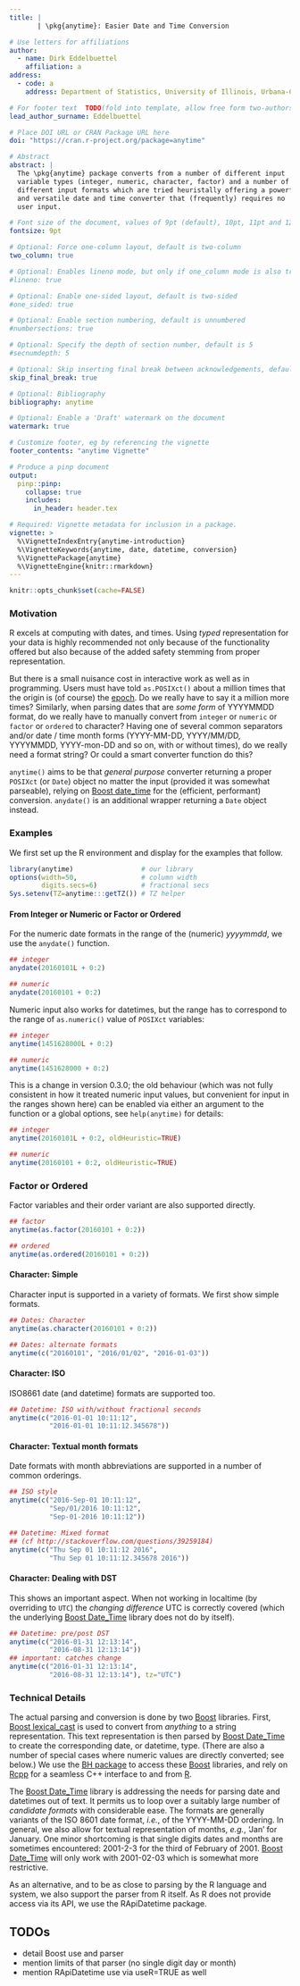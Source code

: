 ```yaml
---
title: |
       | \pkg{anytime}: Easier Date and Time Conversion

# Use letters for affiliations
author:
  - name: Dirk Eddelbuettel
    affiliation: a
address:
  - code: a
    address: Department of Statistics, University of Illinois, Urbana-Champaign, IL, USA

# For footer text  TODO(fold into template, allow free form two-authors)
lead_author_surname: Eddelbuettel

# Place DOI URL or CRAN Package URL here
doi: "https://cran.r-project.org/package=anytime"

# Abstract
abstract: |
  The \pkg{anytime} package converts from a number of different input
  variable types (integer, numeric, character, factor) and a number of
  different input formats which are tried heuristally offering a powerful
  and versatile date and time converter that (frequently) requires no
  user input.

# Font size of the document, values of 9pt (default), 10pt, 11pt and 12pt
fontsize: 9pt

# Optional: Force one-column layout, default is two-column
two_column: true

# Optional: Enables lineno mode, but only if one_column mode is also true
#lineno: true

# Optional: Enable one-sided layout, default is two-sided
#one_sided: true

# Optional: Enable section numbering, default is unnumbered
#numbersections: true

# Optional: Specify the depth of section number, default is 5
#secnumdepth: 5

# Optional: Skip inserting final break between acknowledgements, default is false
skip_final_break: true

# Optional: Bibliography
bibliography: anytime

# Optional: Enable a 'Draft' watermark on the document
watermark: true

# Customize footer, eg by referencing the vignette
footer_contents: "anytime Vignette"

# Produce a pinp document
output:
  pinp::pinp:
    collapse: true
    includes:
      in_header: header.tex

# Required: Vignette metadata for inclusion in a package.
vignette: >
  %\VignetteIndexEntry{anytime-introduction}
  %\VignetteKeywords{anytime, date, datetime, conversion}
  %\VignettePackage{anytime}
  %\VignetteEngine{knitr::rmarkdown}
---
```


```r
knitr::opts_chunk$set(cache=FALSE)
```


### Motivation

R excels at computing with dates, and times.  Using _typed_
representation for your data is highly recommended not only because of
the functionality offered but also because of the added safety
stemming from proper representation.

But there is a small nuisance cost in interactive work as well as in
programming. Users must have told `as.POSIXct()` about a million times
that the origin is (of course) the
[epoch](https://en.wikipedia.org/wiki/Unix_time). Do we really have to
say it a million more times?  Similarly, when parsing dates that are
_some form_ of YYYYMMDD format, do we really have to manually convert
from `integer` or `numeric` or `factor` or `ordered` to character?
Having one of several common separators and/or date / time month forms
(YYYY-MM-DD, YYYY/MM/DD, YYYYMMDD, YYYY-mon-DD and so on, with or
without times), do we really need a format string? Or could a smart
converter function do this?

`anytime()` aims to be that _general purpose_ converter returning a
proper `POSIXct` (or `Date`) object no matter the input (provided it
was somewhat parseable), relying on
[Boost date_time](http://www.boost.org/doc/libs/1_61_0/doc/html/date_time.html)
for the (efficient, performant) conversion. `anydate()` is an
additional wrapper returning a `Date` object instead.

### Examples

We first set up the R environment and display for the examples that follow.

```r
library(anytime)                 # our library
options(width=50,                # column width
        digits.secs=6)           # fractional secs
Sys.setenv(TZ=anytime:::getTZ()) # TZ helper
```


#### From Integer or Numeric or Factor or Ordered

For the numeric date formats in the range of the (numeric) _yyyymmdd_, we use the `anydate()` function.

```r
## integer
anydate(20160101L + 0:2)

## numeric
anydate(20160101 + 0:2)
```

Numeric input also works for datetimes, but the range has to
correspond to the range of `as.numeric()` value of `POSIXct`
variables:

```r
## integer
anytime(1451628000L + 0:2)

## numeric
anytime(1451628000 + 0:2)
```

This is a change in version 0.3.0; the old behaviour (which was not
fully consistent in how it treated numeric input values, but
convenient for input in the ranges shown here) can be enabled via
either an argument to the function or a global options, see
`help(anytime)` for details:

```r
## integer
anytime(20160101L + 0:2, oldHeuristic=TRUE)

## numeric
anytime(20160101 + 0:2, oldHeuristic=TRUE)
```


### Factor or Ordered

Factor variables and their order variant are also supported directly.

```r
## factor
anytime(as.factor(20160101 + 0:2))

## ordered
anytime(as.ordered(20160101 + 0:2))
```

#### Character: Simple

Character input is supported in a variety of formats.  We first show simple formats.

```r
## Dates: Character
anytime(as.character(20160101 + 0:2))

## Dates: alternate formats
anytime(c("20160101", "2016/01/02", "2016-01-03"))
```


#### Character: ISO

ISO8661 date (and datetime) formats are supported too.

```r
## Datetime: ISO with/without fractional seconds
anytime(c("2016-01-01 10:11:12",
          "2016-01-01 10:11:12.345678"))
```

#### Character: Textual month formats

Date formats with month abbreviations are supported in a number of common orderings.

```r
## ISO style
anytime(c("2016-Sep-01 10:11:12",
          "Sep/01/2016 10:11:12",
          "Sep-01-2016 10:11:12"))

## Datetime: Mixed format
## (cf http://stackoverflow.com/questions/39259184)
anytime(c("Thu Sep 01 10:11:12 2016",
          "Thu Sep 01 10:11:12.345678 2016"))
```

#### Character: Dealing with DST

This shows an important aspect. When not working in localtime (by
overriding to `UTC`) the _changing difference_ UTC is correctly
covered (which the underlying
[Boost Date_Time](http://www.boost.org/doc/libs/1_61_0/doc/html/date_time.html)
library does not do by itself).


```r
## Datetime: pre/post DST
anytime(c("2016-01-31 12:13:14",
          "2016-08-31 12:13:14"))
## important: catches change
anytime(c("2016-01-31 12:13:14",
          "2016-08-31 12:13:14"), tz="UTC")
```


### Technical Details

The actual parsing and conversion is done by two [Boost](http://www.boost.org) libraries.
First, [Boost
lexical_cast](http://www.boost.org/doc/libs/1_61_0/diaroc/html/boost_lexical_cast.html) is
used to convert from _anything_ to a string representation. This text representation is
then parsed by [Boost
Date_Time](http://www.boost.org/doc/libs/1_61_0/doc/html/date_time.html) to create the
corresponding date, or datetime, type.  (There are also a number of special cases where
numeric values are directly converted; see below.) We use the [BH
package](http://dirk.eddelbuettel.com/code/bh.html) \citep{CRAN:BH} to access these
[Boost](http://www.boost.org) libraries, and rely on
[Rcpp](http://dirk.eddelbuettel.com/code/rcpp.html) \citep{JSS:Rcpp,Eddelbuettel:2013} for
a seamless C++ interface to and from [R](https://www.r-project.org).

The [Boost Date_Time](http://www.boost.org/doc/libs/1_61_0/doc/html/date_time.html)
library is addressing the needs for parsing date and datetimes out of text. It permits us
to loop over a suitably large number of _candidate formats_ with considerable ease.  The
formats are generally variants of the ISO 8601 date format, _i.e._, of the YYYY-MM-DD
ordering.  In general, we also allow for textual representation of months, _e.g._, 'Jan'
for January.  One minor shortcoming is that single digits dates and months are sometimes
encountered: 2001-2-3 for the third of February of 2001.  [Boost
Date_Time](http://www.boost.org/doc/libs/1_61_0/doc/html/date_time.html) will only work
with 2001-02-03 which is somewhat more restrictive.

As an alternative, and to be as close to parsing by the R language and system, we also
support the parser from R itself.  As R does not provide access via its API, we use
the RApiDatetime \citep{CRAN:RApiDatetime} package.

## TODOs

- detail Boost use and parser
- mention limits of that parser (no single digit day or month)
- mention RApiDatetime use via useR=TRUE as well

